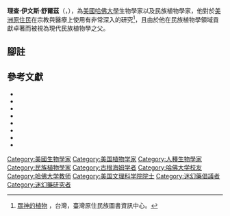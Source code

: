 {{Link style|time=2015-12-12T03:12:19+00:00}}
{{Infobox Scientist
|name              = 理查·伊文斯·舒爾茲
|image             = Schultes amazon 1940s.jpg
|image_size        = 225px
|caption           = 舒爾茲位於亞馬遜(攝於1940年代)
|birth_date        = {{birth date|1915|1|12}}
|birth_place       = {{USA}}[[波士頓|波士頓]]
|death_date        = {{death date and age|2001|4|10|1915|1|12}}
|death_place       = {{USA}}波士頓
|residence         = [[劍橋_(馬薩諸塞州)|麻州劍橋]]
|citizenship       = 美國公民
|nationality       = {{USA}}
|ethnicity         = 
|field             = [[民族植物學|民族植物學]]
|work_institution  = [[哈佛大學|哈佛大學]]
|alma_mater        = 哈佛大學
|doctoral_advisor  = {{link-en|奧克斯·艾姆斯|Oakes Ames (botanist)}}
|doctoral_students = 
|known_for         = ·研究[[美洲|美洲]]原住民用於宗教之[[宗教致幻劑|迷幻藥物]]與植物型[[致幻劑|迷幻藥]]的使用<br/>
·有關於民族植物學的發現，如毒弓矢([[箭毒|箭毒]])的原料來源<br/>
·警告全世界有關於[[亞馬遜雨林|亞馬遜雨林]]與當地原住民之破壞
|author_abbrev_bot = R.E.Schult.
|author_abbrev_zoo = 
|influences        = 奧克斯·艾姆斯、[[理查德·斯普魯斯|理查德·斯普魯斯]]
|influenced        = [[艾德華·威爾森|艾德華·威爾森]]、[[安德魯·威爾|安德魯·威爾]]、[[丹尼爾·高爾曼|丹尼爾·高爾曼]]、[[艾倫·金斯堡|艾倫·金斯堡]]、[[阿萊霍·卡彭鐵爾|阿萊霍·卡彭鐵爾]]、[[威廉·柏洛茲|威廉·柏洛茲]]、{{link-en|韋德·戴維斯|Wade Davis}}、{{link-en|馬克·普洛特金|Mark Plotkin}}、[[泰瑞司·麥肯南|泰瑞司·麥肯南]]、[[提莫西·普洛曼|提莫西·普洛曼]]
|prizes            = ·金質獎章（[[倫敦林奈學會|倫敦林奈學會]]）<br/>
·金質獎章（[[世界自然基金會|世界自然基金會]]）
·{{link-en|哥倫比亞獎章|Colombian_military_decorations#Order_of_Boyaca_.28Orden_de_Boyac.C3.A1.29}}
|religion          = 
|footnotes         = 
}}

'''理查·伊文斯·舒爾茲'''（{{lang-en|Richard Evans Schultes}}，{{bd|1915年|1月12日|2001年|4月10日}}），為[[美國|美國]][[哈佛大學|哈佛大學]]生物學家以及民族植物學家，他對於[[美洲原住民|美洲原住民]]在宗教與醫療上使用{{link-en|精神性植物|psychoactive plants}}有非常深入的研究<ref>[http://www.tiprc.org.tw/resource/book/%E7%9C%BE%E7%A5%9E%E7%9A%84%E6%A4%8D%E7%89%A9 眾神的植物] {{Wayback|url=http://www.tiprc.org.tw/resource/book/%E7%9C%BE%E7%A5%9E%E7%9A%84%E6%A4%8D%E7%89%A9 |date=20160607222030 }}，台灣，臺灣原住民族圖書資訊中心。</ref>，且由於他在民族植物學領域貢獻卓著而被視為現代民族植物學之父。

== 腳註 ==
<div class="references-small">
{{reflist|2}}
</div>

== 參考文獻==
*{{cite book | last = Schultes | first = Richard Evans | others = illus. Elmer W. Smith | year = 1976 | title = Hallucinogenic Plants | url = https://archive.org/details/hallucinogenicpl00schu_0 | publisher = Golden Press | location = New York | isbn = 0-307-24362-1}}
*{{cite book | last = Schultes | first = Richard Evans | coauthors = and Albert Hofmann | year = 1979 | title = Plants of the Gods: Origins of Hallucinogenic Use | publisher = McGraw-Hill | location = New York | isbn = 0-07-056089-7}}
*{{cite book | last = Schultes | first = Richard Evans | coauthors = and [[:en:Albert_Hofmann|:en:Albert Hofmann]] | year = 1980 | title = The Botany and Chemistry of Hallucinogens | edition = 2nd ed. | publisher = Thomas | location = Springfield, Ill. | isbn = 0-398-03863-5}}
*{{cite book | last = Schultes | first = Richard Evans | coauthors = and William A. Davis, with Hillel Burger | year = 1982 | title = The [[:en:Glass_Flowers|:en:Glass Flowers]] at Harvard | publisher = Dutton | location = New York | isbn = 0-525-93250-X}}
*{{cite book | last = Schultes | first = Richard Evans | year = 1988 | title = Where the Gods Reign: Plants and Peoples of the Colombian Amazon | url = https://archive.org/details/wheregodsreignpl00schu | publisher = Synergetic Press | location = Oracle, Ariz. | isbn = 0-907791-13-1}}
*{{cite book | last = Schultes | first = Richard Evans | coauthors = and Robert F. Raffauf | year = 1990 | title = The Healing Forest: Medicinal and Toxic Plants of the Northwest Amazonia | publisher = Dioscorides Press | location = Portland, Or. | isbn = 0-931146-14-3}}
*{{cite book | last = Schultes | first = Richard Evans | coauthors = and Robert F. Raffauf | year = 1992 | title = Vine of the Soul: Medicine Men, Their Plants and Rituals in the Colombian Amazonia | publisher = Synergetic Press | location = Oracle, Ariz. | isbn = 0-907791-24-7}}
*{{cite book | last = Schultes | first = Richard Evans | coauthors = and [[:en:Siri_von_Reis|:en:Siri von Reis]] (eds.) | year = 1995 | title = Ethnobotany: Evolution of a Discipline | publisher = Dioscorides Press | location = Portland, Or. | isbn = 0-931146-28-3}}

{{Authority control}}
{{DEFAULTSORT:Schultes, Richard Evans}}
[[Category:美國生物學家|Category:美國生物學家]]
[[Category:美国植物学家|Category:美国植物学家]]
[[Category:人種生物學家|Category:人種生物學家]]
[[Category:民族植物學家|Category:民族植物學家]]
[[Category:古根海姆学者|Category:古根海姆学者]]
[[Category:哈佛大学校友|Category:哈佛大学校友]]
[[Category:哈佛大学教师|Category:哈佛大学教师]]
[[Category:美国文理科学院院士|Category:美国文理科学院院士]]
[[Category:迷幻藥倡議者|Category:迷幻藥倡議者]]
[[Category:迷幻藥研究者|Category:迷幻藥研究者]]